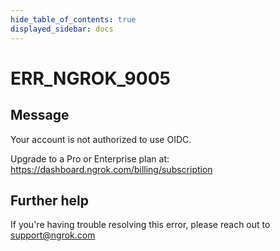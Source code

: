 ```yaml
---
hide_table_of_contents: true
displayed_sidebar: docs
---
```



# ERR_NGROK_9005

## Message

Your account is not authorized to use OIDC.

Upgrade to a Pro or Enterprise plan at: https://dashboard.ngrok.com/billing/subscription

<ErrorDetails error="err_ngrok_9005" />

## Further help

If you're having trouble resolving this error, please reach out to [support@ngrok.com](mailto:support@ngrok.com?subject=Help%20with%20ERR_NGROK_9005)
